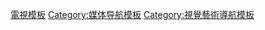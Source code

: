 {{Template category}}

[[Category:電視模板|]]
[[Category:媒体导航模板|Category:媒体导航模板]]
[[Category:視覺藝術導航模板|Category:視覺藝術導航模板]]
